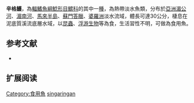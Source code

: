 {{Speciesbox
| name = 辛格鱯
| image = 
| image_width = 250px
| image_caption = 
| status = LC
| status_system = IUCN3.1
| genus = Mystus
| species = singaringan
| authority = [[Bleeker|Bleeker]], 1846
| synonyms = *''Bagrus singaringan'',Bleeker, 1846
*''Bagrus macronemus'',Bleeker, 1846
}}
'''辛格鱯'''，為[[輻鰭魚綱|輻鰭魚綱]][[鯰形目|鯰形目]][[鱨科|鱨科]]的其中一[[種|種]]，為熱帶淡水魚類，分布於[[亞洲|亞洲]][[湄公河|湄公河]]、[[湄南河|湄南河]]、[[馬來半島|馬來半島]]、[[蘇門答臘|蘇門答臘]]、[[婆羅洲|婆羅洲]]淡水流域，體長可達30公分，棲息在泥底質溪流底層水域，以[[昆蟲|昆蟲]]、[[浮游生物|浮游生物]]等為食，生活習性不明，可做為食用魚。

==参考文献==
*{{FishBase_species|genus=Mystus|species=singaringan|year=2015|month=4}}

== 扩展阅读 ==
{{refbegin}}
{{wikispecies-inline|Mystus singaringan|辛格鱯}}
{{refend}}
{{Taxonbar|from=Q11694782}}

[[Category:食用魚|Category:食用魚]]
[[Category:鱯屬|singaringan]]